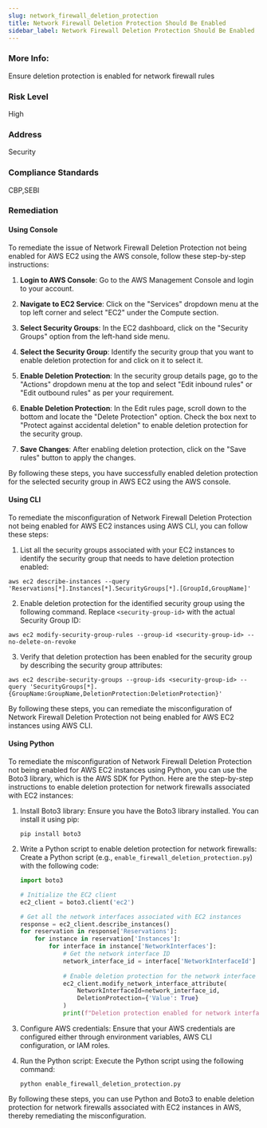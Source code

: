 ```yaml
---
slug: network_firewall_deletion_protection
title: Network Firewall Deletion Protection Should Be Enabled
sidebar_label: Network Firewall Deletion Protection Should Be Enabled
---
```


### More Info:

Ensure deletion protection is enabled for network firewall rules

### Risk Level

High

### Address

Security

### Compliance Standards

CBP,SEBI

### Remediation

#### Using Console

To remediate the issue of Network Firewall Deletion Protection not being enabled for AWS EC2 using the AWS console, follow these step-by-step instructions:

1. **Login to AWS Console**: Go to the AWS Management Console and login to your account.

2. **Navigate to EC2 Service**: Click on the "Services" dropdown menu at the top left corner and select "EC2" under the Compute section.

3. **Select Security Groups**: In the EC2 dashboard, click on the "Security Groups" option from the left-hand side menu.

4. **Select the Security Group**: Identify the security group that you want to enable deletion protection for and click on it to select it.

5. **Enable Deletion Protection**: In the security group details page, go to the "Actions" dropdown menu at the top and select "Edit inbound rules" or "Edit outbound rules" as per your requirement.

6. **Enable Deletion Protection**: In the Edit rules page, scroll down to the bottom and locate the "Delete Protection" option. Check the box next to "Protect against accidental deletion" to enable deletion protection for the security group.

7. **Save Changes**: After enabling deletion protection, click on the "Save rules" button to apply the changes.

By following these steps, you have successfully enabled deletion protection for the selected security group in AWS EC2 using the AWS console.

#### Using CLI

To remediate the misconfiguration of Network Firewall Deletion Protection not being enabled for AWS EC2 instances using AWS CLI, you can follow these steps:

1. List all the security groups associated with your EC2 instances to identify the security group that needs to have deletion protection enabled:
```
aws ec2 describe-instances --query 'Reservations[*].Instances[*].SecurityGroups[*].[GroupId,GroupName]'
```

2. Enable deletion protection for the identified security group using the following command. Replace `<security-group-id>` with the actual Security Group ID:
```
aws ec2 modify-security-group-rules --group-id <security-group-id> --no-delete-on-revoke
```

3. Verify that deletion protection has been enabled for the security group by describing the security group attributes:
```
aws ec2 describe-security-groups --group-ids <security-group-id> --query 'SecurityGroups[*].{GroupName:GroupName,DeletionProtection:DeletionProtection}'
```

By following these steps, you can remediate the misconfiguration of Network Firewall Deletion Protection not being enabled for AWS EC2 instances using AWS CLI.

#### Using Python

To remediate the misconfiguration of Network Firewall Deletion Protection not being enabled for AWS EC2 instances using Python, you can use the Boto3 library, which is the AWS SDK for Python. Here are the step-by-step instructions to enable deletion protection for network firewalls associated with EC2 instances:

1. Install Boto3 library:
   Ensure you have the Boto3 library installed. You can install it using pip:
   ```
   pip install boto3
   ```

2. Write a Python script to enable deletion protection for network firewalls:
   Create a Python script (e.g., `enable_firewall_deletion_protection.py`) with the following code:

   ```python
   import boto3

   # Initialize the EC2 client
   ec2_client = boto3.client('ec2')

   # Get all the network interfaces associated with EC2 instances
   response = ec2_client.describe_instances()
   for reservation in response['Reservations']:
       for instance in reservation['Instances']:
           for interface in instance['NetworkInterfaces']:
               # Get the network interface ID
               network_interface_id = interface['NetworkInterfaceId']
               
               # Enable deletion protection for the network interface
               ec2_client.modify_network_interface_attribute(
                   NetworkInterfaceId=network_interface_id,
                   DeletionProtection={'Value': True}
               )
               print(f"Deletion protection enabled for network interface {network_interface_id}")
   ```

3. Configure AWS credentials:
   Ensure that your AWS credentials are configured either through environment variables, AWS CLI configuration, or IAM roles.

4. Run the Python script:
   Execute the Python script using the following command:
   ```
   python enable_firewall_deletion_protection.py
   ```

By following these steps, you can use Python and Boto3 to enable deletion protection for network firewalls associated with EC2 instances in AWS, thereby remediating the misconfiguration.
